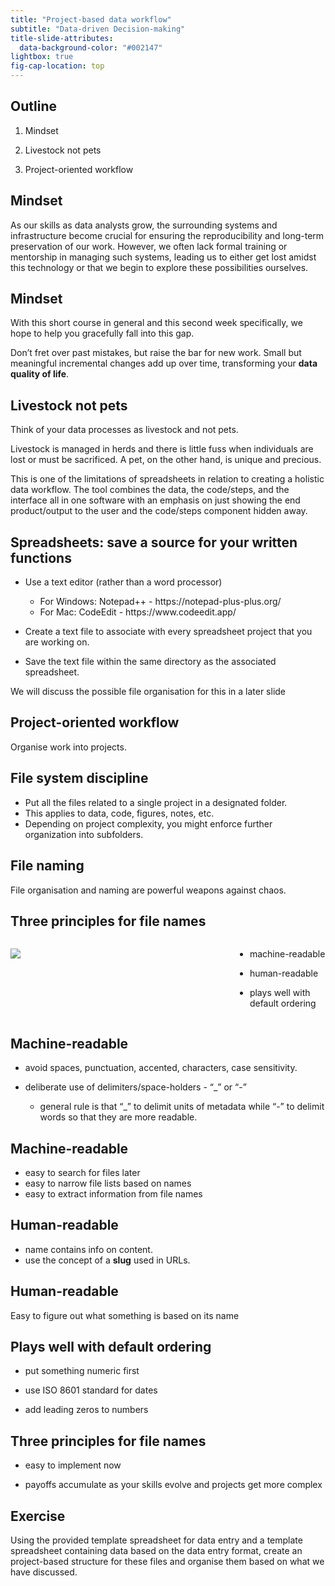 ```yaml
---
title: "Project-based data workflow"
subtitle: "Data-driven Decision-making"
title-slide-attributes: 
  data-background-color: "#002147"
lightbox: true
fig-cap-location: top
---
```


## Outline

1. Mindset

2. Livestock not pets

3. Project-oriented workflow


## Mindset {.center}

As our skills as data analysts grow, the surrounding systems and infrastructure become crucial for ensuring the reproducibility and long-term preservation of our work. However, we often lack formal training or mentorship in managing such systems, leading us to either get lost amidst this technology or that we begin to explore these possibilities ourselves.

## Mindset {.center}

With this short course in general and this second week specifically, we hope to help you gracefully fall into this gap.

Don’t fret over past mistakes, but raise the bar for new work. Small but meaningful incremental changes add up over time, transforming your **data quality of life**.

## Livestock not pets {.center}

Think of your data processes as livestock and not pets.

::: {.notes}

Livestock is managed in herds and there is little fuss when individuals are lost or must be sacrificed. A pet, on the other hand, is unique and precious.

This is one of the limitations of spreadsheets in relation to creating a holistic data workflow. The tool combines the data, the code/steps, and the interface all in one software with an emphasis on just showing the end product/output to the user and the code/steps component hidden away. 

:::

## Spreadsheets: save a source for your written functions

* Use a text editor (rather than a word processor)

     * For Windows: Notepad++ - https://notepad-plus-plus.org/
     * For Mac: CodeEdit - https://www.codeedit.app/

* Create a text file to associate with every spreadsheet project that you are working on.

* Save the text file within the same directory as the associated spreadsheet.

::: {.notes}

We will discuss the possible file organisation for this in a later slide

:::

## Project-oriented workflow {.center}

Organise work into projects.

## File system discipline

* Put all the files related to a single project in a designated folder.
* This applies to data, code, figures, notes, etc.
* Depending on project complexity, you might enforce further organization into subfolders.

## File naming {.center}

File organisation and naming are powerful weapons against chaos.

## Three principles for file names

:::: {.columns}

::: {.column width="70%"}

![](../../images/file_organisation.png)

:::

::: {.column width="30%"}

* machine-readable

* human-readable

* plays well with default ordering

:::

::::


## Machine-readable

* avoid spaces, punctuation, accented, characters, case sensitivity.

* deliberate use of delimiters/space-holders - "_" or "-"

     * general rule is that "_" to delimit units of metadata while "-" to delimit words so that they are more readable.

## Machine-readable

* easy to search for files later
* easy to narrow file lists based on names
* easy to extract information from file names

## Human-readable

* name contains info on content.
* use the concept of a **slug** used in URLs.

## Human-readable {.cemter}

Easy to figure out what something is based on its name

## Plays well with default ordering

* put something numeric first

* use ISO 8601 standard for dates

* add leading zeros to numbers

## Three principles for file names

* easy to implement now

* payoffs accumulate as your skills evolve and projects get more complex

## Exercise {.center}

Using the provided template spreadsheet for data entry and a template spreadsheet containing data based on the data entry format, create an project-based structure for these files and organise them based on what we have discussed.











